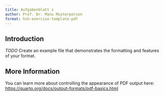```yaml
---
title: Aufgabenblatt x
author: Prof. Dr. Manu Musterperson
format: hsh-exercise-template-pdf
---
```


## Introduction

*TODO* Create an example file that demonstrates the formatting and features of your format.

## More Information

You can learn more about controlling the appearance of PDF output here: <https://quarto.org/docs/output-formats/pdf-basics.html>
